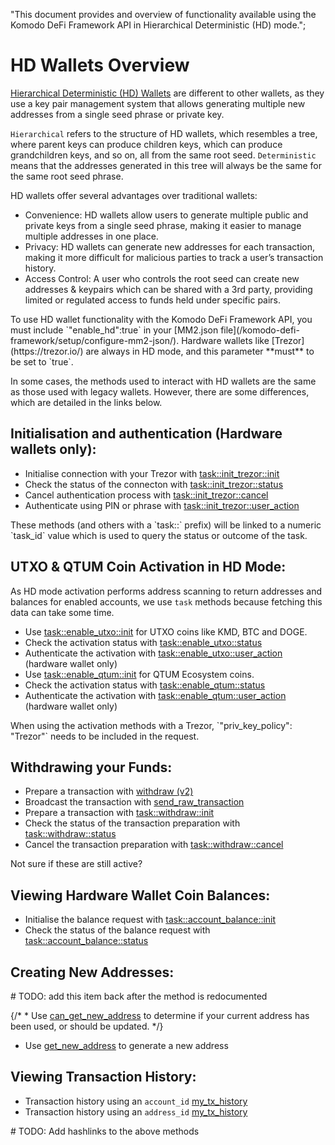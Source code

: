   "This document provides and overview of functionality available using the Komodo DeFi Framework API in Hierarchical Deterministic (HD) mode.";

# HD Wallets Overview

[Hierarchical Deterministic (HD) Wallets](https://atomicdex.io/en/blog/hd-wallet/) are different to other wallets, as they use a key pair management system that allows generating multiple new addresses from a single seed phrase or private key.

`Hierarchical` refers to the structure of HD wallets, which resembles a tree, where parent keys can produce children keys, which can produce grandchildren keys, and so on, all from the same root seed.
`Deterministic` means that the addresses generated in this tree will always be the same for the same root seed phrase.

HD wallets offer several advantages over traditional wallets:

*   Convenience: HD wallets allow users to generate multiple public and private keys from a single seed phrase, making it easier to manage multiple addresses in one place.
*   Privacy: HD wallets can generate new addresses for each transaction, making it more difficult for malicious parties to track a user’s transaction history.
*   Access Control: A user who controls the root seed can create new addresses & keypairs which can be shared with a 3rd party, providing limited or regulated access to funds held under specific pairs.

<Note type="info">
  To use HD wallet functionality with the Komodo DeFi Framework API, you must include `"enable_hd":true` in your [MM2.json file](/komodo-defi-framework/setup/configure-mm2-json/).
  Hardware wallets like [Trezor](https://trezor.io/) are always in HD mode, and this parameter **must** to be set to `true`.
</Note>

In some cases, the methods used to interact with HD wallets are the same as those used with legacy wallets. However, there are some differences, which are detailed in the links below.

## Initialisation and authentication (Hardware wallets only):

*   Initialise connection with your Trezor with [task::init\_trezor::init](/komodo-defi-framework/api/v20-dev/task_init_trezor/#init)
*   Check the status of the connecton with [task::init\_trezor::status](/komodo-defi-framework/api/v20-dev/task_init_trezor/#status)
*   Cancel authentication process with [task::init\_trezor::cancel](/komodo-defi-framework/api/v20-dev/task_init_trezor/#cancel)
*   Authenticate using PIN or phrase with [task::init\_trezor::user\_action](/komodo-defi-framework/api/v20-dev/task_init_trezor/#user-action)

<Note>
  These methods (and others with a `task::` prefix) will be linked to a numeric
  `task_id` value which is used to query the status or outcome of the task.
</Note>

## UTXO & QTUM Coin Activation in HD Mode:

As HD mode activation performs address scanning to return addresses and balances for enabled accounts, we use `task` methods because fetching this data can take some time.

*   Use [task::enable\_utxo::init](/komodo-defi-framework/api/v20-dev/task_enable_utxo/#init) for UTXO coins like KMD, BTC and DOGE.
*   Check the activation status with [task::enable\_utxo::status](/komodo-defi-framework/api/v20-dev/task_enable_utxo/#status)
*   Authenticate the activation with [task::enable\_utxo::user\_action](/komodo-defi-framework/api/v20-dev/task_enable_utxo/#user-action) (hardware wallet only)
*   Use [task::enable\_qtum::init](/komodo-defi-framework/api/v20-dev/task_enable_qtum/#init) for QTUM Ecosystem coins.
*   Check the activation status with [task::enable\_qtum::status](/komodo-defi-framework/api/v20-dev/task_enable_qtum/#status)
*   Authenticate the activation with [task::enable\_qtum::user\_action](/komodo-defi-framework/api/v20-dev/task_enable_qtum/#user-action) (hardware wallet only)

<Note>
  When using the activation methods with a Trezor, `"priv_key_policy": "Trezor"` needs to be included in the request.
</Note>

## Withdrawing your Funds:

*   Prepare a transaction with [withdraw (v2)](/komodo-defi-framework/api/v20/withdraw/#withdraw)
*   Broadcast the transaction with [send\_raw\_transaction](/komodo-defi-framework/api/legacy/send_raw_transaction/#send-raw-transaction)
*   Prepare a transaction with [task::withdraw::init](/komodo-defi-framework/api/v20-dev/task_withdraw/#init)
*   Check the status of the transaction preparation with [task::withdraw::status](/komodo-defi-framework/api/v20-dev/task_withdraw/#status)
*   Cancel the transaction preparation with [task::withdraw::cancel](/komodo-defi-framework/api/v20-dev/task_withdraw/#cancel)

<DevComment>
  Not sure if these are still active?
</DevComment>

## Viewing Hardware Wallet Coin Balances:

*   Initialise the balance request with [task::account\_balance::init](/komodo-defi-framework/api/v20-dev/task_account_balance/#init)
*   Check the status of the balance request with [task::account\_balance::status](/komodo-defi-framework/api/v20-dev/task_account_balance/#status)

## Creating New Addresses:

<DevComment>
  # TODO: add this item back after the method is redocumented

  {/* *   Use [can\_get\_new\_address](/komodo-defi-framework/api/v20-dev/hd_address_management/#can-get-new-address) to determine if your current address has been used, or should be updated. */}
</DevComment>

*   Use [get\_new\_address](/komodo-defi-framework/api/v20-dev/hd_address_management/#get-new-address) to generate a new address

## Viewing Transaction History:

*   Transaction history using an `account_id` [my\_tx\_history](/komodo-defi-framework/api/v20/my_tx_history/)
*   Transaction history using an `address_id` [my\_tx\_history](/komodo-defi-framework/api/v20/my_tx_history/)

<DevComment>
  # TODO: Add hashlinks to the above methods
</DevComment>
